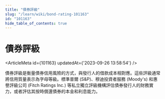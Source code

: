 ```yaml
---
title: "債券評級"
slug: "/learn/wiki/bond-rating-101163"
id: "101163"
hide_table_of_contents: true
---
```



# 債券評級

<ArticleMeta id={101163} updatedAt={'2023-09-26 13:58:54'} />
<div className='border-solid border-b border-t-0 my-4 border-[var(--ifm-color-gray-300)]' />

債券評級是衡量債券信用風險的方式，與發行人的借款成本相對應。這些評級通常將信用質量表示為字母等級。標準普爾 (S&P)、穆迪投資者服務 (Moody's) 和惠譽評級公司 (Fitch Ratings Inc.) 等私立獨立評級機構評估債券發行人的財務實力，或者評估其按時償還債券的本金和利息能力。
